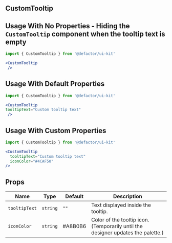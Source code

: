 
<Meta title="V2/CustomTooltip/Documentation" component={CustomTooltip} />

## CustomTooltip

## Usage With No Properties - Hiding the `CustomTooltip` component when the tooltip text is empty

```jsx
import { CustomTooltip } from '@defactor/ui-kit'

<CustomTooltip 
 />
```

## Usage With Default Properties

```jsx
import { CustomTooltip } from '@defactor/ui-kit'

<CustomTooltip
tooltipText="Custom tooltip text"
 />
```

## Usage With Custom Properties

```jsx
import { CustomTooltip } from '@defactor/ui-kit'

<CustomTooltip 
  tooltipText="Custom tooltip text"
  iconColor="#4CAF50"
/>
```


## Props

| Name          | Type     | Default                     | Description                              |
| ------------- | -------- | --------------------------- | ---------------------------------------- |
| `tooltipText` | `string` | `""` | Text displayed inside the tooltip.        |
| `iconColor`   | `string` | #A8B0B6   | Color of the tooltip icon. (Temporarily until the designer updates the palette.)     |

